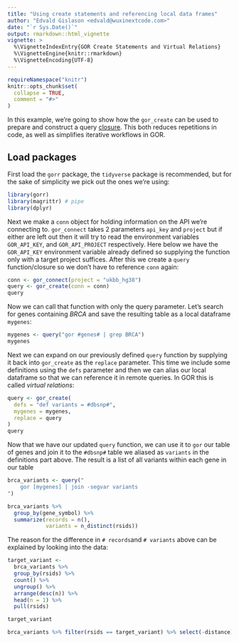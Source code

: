```yaml
---
title: "Using create statements and referencing local data frames"
author: "Edvald Gislason <edvald@wuxinextcode.com>"
date: "`r Sys.Date()`"
output: rmarkdown::html_vignette
vignette: >
  %\VignetteIndexEntry{GOR Create Statements and Virtual Relations}
  %\VignetteEngine{knitr::rmarkdown}
  %\VignetteEncoding{UTF-8}
---
```


```r
requireNamespace("knitr")
knitr::opts_chunk$set(
  collapse = TRUE,
  comment = "#>"
)
```

In this example, we're going to show how the `gor_create` can be used to prepare and construct a query <a href="https://en.wikipedia.org/wiki/Closure_(computer_programming)">closure</a>. This both reduces repetitions in code, as well as simplifies iterative workflows in GOR. 

## Load packages

First load the `gorr` package, the `tidyverse` package is recommended, but for the sake of simplicity we pick out the ones we're using:

```r
library(gorr)
library(magrittr) # pipe
library(dplyr)
```

Next we make a `conn` object for holding information on the API we're connecting to. `gor_connect` takes 2 parameters `api_key` and `project` but if either are left out then it will try to read the environment variables `GOR_API_KEY`, and `GOR_API_PROJECT` respectively. Here below we have the `GOR_API_KEY` environment variable already defined so supplying the function only with a target project suffices. After this we create a `query` function/closure so we don't have to reference `conn` again:

```r
conn <- gor_connect(project = "ukbb_hg38")
query <- gor_create(conn = conn)
query
```

Now we can call that function with only the query parameter. Let's search for genes containing _BRCA_ and save the resulting table as a local dataframe `mygenes`:

```r
mygenes <- query("gor #genes# | grep BRCA")
mygenes
```

Next we can expand on our previously defined `query` function by supplying it back into `gor_create` as the `replace` parameter. This time we include some definitions using the `defs` parameter and then we can alias our local dataframe so that we can reference it in remote queries. In GOR this is called _virtual relations_:

```r
query <- gor_create(
  defs = "def variants = #dbsnp#",
  mygenes = mygenes, 
  replace = query
)
query
```
Now that we have our updated `query` function, we can use it to `gor` our table of genes and join it to the `#dbsnp#` table we aliased as `variants` in the definitions part above. The result is a list of all variants within each gene in our table

```r
brca_variants <- query("
    gor [mygenes] | join -segvar variants        
")

brca_variants %>% 
  group_by(gene_symbol) %>%
  summarize(records = n(),
            variants = n_distinct(rsids))
```
The reason for the difference in `# records `and `# variants` above can be explained by looking into the data:

```r
target_variant <- 
  brca_variants %>%
  group_by(rsids) %>%
  count() %>% 
  ungroup() %>%
  arrange(desc(n)) %>%
  head(n = 1) %>%
  pull(rsids)

target_variant
```


```r
brca_variants %>% filter(rsids == target_variant) %>% select(-distance)
```

